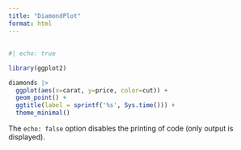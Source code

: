 ```yaml
---
title: "DiamondPlot"
format: html
---
```


## 

```r
#| echo: true

library(ggplot2)

diamonds |>
  ggplot(aes(x=carat, y=price, color=cut)) +
  geom_point() +
  ggtitle(label = sprintf('%s', Sys.time())) +
  theme_minimal()

```

The `echo: false` option disables the printing of code (only output is displayed).
